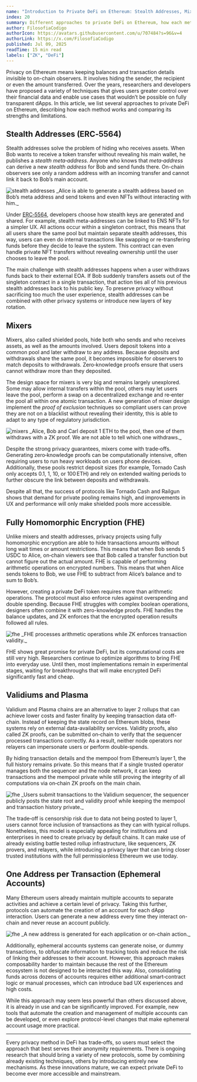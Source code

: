 ```yaml
---
name: "Introduction to Private DeFi on Ethereum: Stealth Addresses, Mixers, FHE and More"
index: 20
summary: Different approaches to private DeFi on Ethereum, how each method works and comparing its strengths and limitations.
author: FilosofiaCodigo
authorIcon: https://avatars.githubusercontent.com/u/707484?s=96&v=4
authorLink: https://x.com/FilosofiaCodigo
published: Jul 09, 2025
readTime: 15 min read
labels: ["ZK", "DeFi"]
---
```


Privacy on Ethereum means keeping balances and transaction details invisible to on-chain observers. It involves hiding the sender, the recipient or even the amount transferred. Over the years, researchers and developers have proposed a variety of techniques that gives users greater control over their financial data and enable use cases that wouldn’t be possible on fully transparent dApps. In this article, we list several approaches to private DeFi on Ethereum, describing how each method works and comparing its strengths and limitations.

## Stealth Addresses (ERC‑5564)

Stealth addresses solve the problem of hiding who receives assets. When Bob wants to receive a token transfer without revealing his main wallet, he publishes a *stealth meta‑address*. Anyone who knows that *meta‑address* can derive a new *stealth address* for Bob and send funds there. On-chain observers see only a random address with an incoming transfer and cannot link it back to Bob’s main account.

<div className="text-center">
  <img src="/images/contents/private-defi/img02.png" alt="stealth addresses" />
  _Alice is able to generate a stealth address based on Bob’s meta address and send tokens and even NFTs without interacting with him._
</div>

Under [ERC‑5564](https://eips.ethereum.org/EIPS/eip-5564), developers choose how stealth keys are generated and shared. For example, stealth meta-addresses can be linked to ENS NFTs for a simpler UX. All actions occur within a singleton contract, this means that all users share the same pool but maintain separate stealth addresses, this way, users can even do internal transactions like swapping or re-transfering funds before they decide to leave the system. This contract can even handle private NFT transfers without revealing ownership until the user chooses to leave the pool.

The main challenge with stealth addresses happens when a user withdraws funds back to their external EOA. If Bob suddenly transfers assets out of the singleton contract in a single transaction, that action ties all of his previous stealth addresses back to his public key. To preserve privacy without sacrificing too much the user experience, stealth addresses can be combined with other privacy systems or introduce new layers of key rotation.

## Mixers

Mixers, also called shielded pools, hide both who sends and who receives assets, as well as the amounts involved. Users deposit tokens into a common pool and later withdraw to any address. Because deposits and withdrawals share the same pool, it becomes impossible for observers to match deposits to withdrawals. Zero‑knowledge proofs ensure that users cannot withdraw more than they deposited.

The design space for mixers is very big and remains largely unexplored. Some may allow internal transfers within the pool, others may let users leave the pool, perform a swap on a decentralized exchange and re‑enter the pool all within one atomic transaction. A new generation of mixer design implement the *proof of exclusion* techniques so compliant users can prove they are not on a blacklist without revealing their identity, this is able to adapt to any type of regulatory jurisdiction.

<div className="text-center">
  <img src="/images/contents/private-defi/img07.png" alt="mixers" />
  _Alice, Bob and Carl deposit 1 ETH to the pool, then one of them withdraws with a ZK proof. We are not able to tell which one withdraws._
</div>

Despite the strong privacy guarantees, mixers come with trade‑offs. Generating zero‑knowledge proofs can be computationally intensive, often requiring users to run heavy workloads on users phone devices. Additionally, these pools restrict deposit sizes (for example, Tornado Cash only accepts 0.1, 1, 10, or 100 ETH) and rely on extended waiting periods to further obscure the link between deposits and withdrawals.

Despite all that, the success of protocols like Tornado Cash and Railgun shows that demand for private pooling remains high, and improvements in UX and performance will only make shielded pools more accessible.

## Fully Homomorphic Encryption (FHE)

Unlike mixers and stealth addresses, privacy projects using fully homomorphic encryption are able to hide transactions amounts without long wait times or amount restrictions. This means that when Bob sends 5 USDC to Alice, on‑chain viewers see that Bob called a transfer function but cannot figure out the actual amount. FHE is capable of performing arithmetic operations on encrypted numbers. This means that when Alice sends tokens to Bob, we use FHE to subtract from Alice’s balance and to sum to Bob’s. 

However, creating a private DeFi token requires more than arithmetic operations. The protocol must also enforce rules against overspending and double spending. Because FHE struggles with complex boolean operations, designers often combine it with zero-knowledge proofs. FHE handles the balance updates, and ZK enforces that the encrypted operation results followed all rules.

<div className="text-center">
  <img src="/images/contents/private-defi/img08.png" alt="fhe" />
  _FHE processes arithmetic operations while ZK enforces transaction validity._
</div>

FHE shows great promise for private DeFi, but its computational costs are still very high. Researchers continue to optimize algorithms to bring FHE into everyday use. Until then, most implementations remain in experimental stages, waiting for breakthroughs that will make encrypted DeFi significantly fast and cheap.

## Validiums and Plasma

Validium and Plasma chains are an alternative to layer 2 rollups that can achieve lower costs and faster finality by keeping transaction data off-chain. Instead of keeping the state record on Ethereum blobs, these systems rely on external data-availability services. Validity proofs, also called ZK proofs, can be submitted on‑chain to verify that the sequencer processed transactions correctly. As a result, neither node operators nor relayers can impersonate users or perform double‑spends.

By hiding transaction details and the mempool from Ethereum’s layer 1, the full history remains private. So this means that if a single trusted operator manages both the sequencer and the node network, it can keep transactions and the mempool private while still proving the integrity of all computations via on‑chain ZK proofs on the main chain.

<div className="text-center">
  <img src="/images/contents/private-defi/img09.png" alt="fhe" />
  _Users submit transactions to the Validium sequencer, the sequencer publicly posts the state root and validity proof while keeping the mempool and transaction history private._
</div>

The trade‑off is censorship risk due to data not being posted to layer 1, users cannot force inclusion of transactions as they can with typical rollups. Nonetheless, this model is especially appealing for institutions and enterprises in need to create privacy by default chains. It can make use of already existing battle tested rollup infrastructure, like sequencers, ZK provers, and relayers, while introducing a privacy layer that can bring closer trusted institutions with the full permissionless Ethereum we use today.

## One Address per Transaction (Ephemeral Accounts)

Many Ethereum users already maintain multiple accounts to separate activities and achieve a certain level of privacy. Taking this further, protocols can automate the creation of an account for each dApp interaction. Users can generate a new address every time they interact on-chain and never reuse an account publicly.

<div className="text-center">
  <img src="/images/contents/private-defi/img06.png" alt="fhe" />
  _A new address is generated for each application or on-chain action._
</div>

Additionally, ephemeral accounts systems can generate noise, or dummy transactions, to obfuscate information to tracking tools and reduce the risk of linking their addresses to their account. However, this approach makes composability harder to maintain because the rest of the Ethereum ecosystem is not designed to be interacted this way. Also, consolidating funds across dozens of accounts requires either additional smart‑contract logic or manual processes, which can introduce bad UX experiences and high costs.

While this approach may seem less powerful than others discussed above, it is already in use and can be significantly improved. For example, new tools that automate the creation and management of multiple accounts can be developed, or even explore protocol-level changes that make ephemeral account usage more practical.

---

Every privacy method in DeFi has trade‑offs, so users must select the approach that best serves their anonymity requirements. There is ongoing research that should bring a variety of new protocols, some by combining already existing techniques, others by introducing entirely new mechanisms. As these innovations mature, we can expect private DeFi to become ever more accessible and mainstream.